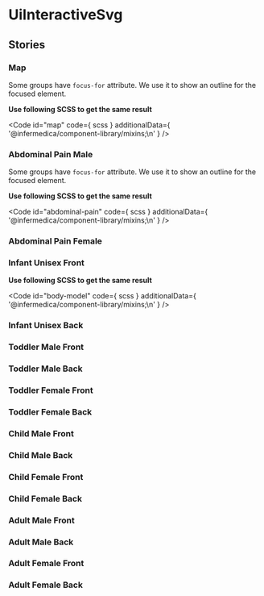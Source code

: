 
<Meta of={stories}/>

# UiInteractiveSvg
<Canvas of={stories.WithFocusOnMounted} />
<Controls of={stories.WithFocusOnMounted} />


## Stories

### Map

<Canvas of={stories.Map}/>

Some groups have `focus-for` attribute. We use it to show an outline for the focused element.

**Use following SCSS to get the same result**

<Code
  id="map"
  code={ scss }
  additionalData={ '@infermedica/component-library/mixins;\n' }
/>

### Abdominal Pain Male

<Canvas of={stories.AbdominalPainMale}/>

Some groups have `focus-for` attribute. We use it to show an outline for the focused element.

**Use following SCSS to get the same result**

<Code
  id="abdominal-pain"
  code={ scss }
  additionalData={ '@infermedica/component-library/mixins;\n' }
/>

### Abdominal Pain Female

<Canvas of={stories.AbdominalPainFemale}/>

### Infant Unisex Front

<Canvas of={stories.InfantUnisexFront}/>

**Use following SCSS to get the same result**

<Code
  id="body-model"
  code={ scss }
  additionalData={ '@infermedica/component-library/mixins;\n' }
/>

### Infant Unisex Back

<Canvas of={stories.InfantUnisexBack}/>

### Toddler Male Front

<Canvas of={stories.ToddlerMaleFront}/>

### Toddler Male Back

<Canvas of={stories.ToddlerMaleBack}/>

### Toddler Female Front

<Canvas of={stories.ToddlerFemaleFront}/>

### Toddler Female Back

<Canvas of={stories.ToddlerFemaleBack}/>

### Child Male Front

<Canvas of={stories.ChildMaleFront}/>

### Child Male Back

<Canvas of={stories.ChildMaleBack}/>

### Child Female Front

<Canvas of={stories.ChildFemaleFront}/>

### Child Female Back

<Canvas of={stories.ChildFemaleBack}/>

###  Adult Male Front

<Canvas of={stories.AdultMaleFront}/>

### Adult Male Back

<Canvas of={stories.AdultMaleBack}/>

### Adult Female Front

<Canvas of={stories.AdultFemaleFront}/>

### Adult Female Back

<Canvas of={stories.AdultFemaleBack}/>
